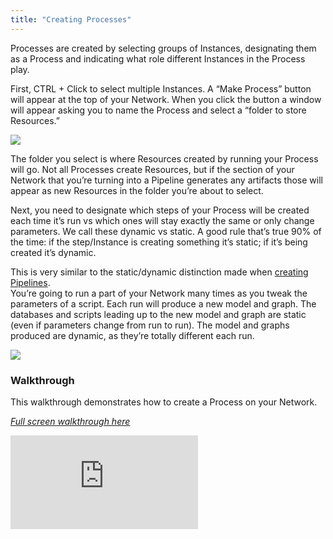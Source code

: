 ```yaml
---
title: "Creating Processes"
---
```

Processes are created by selecting groups of Instances, designating them as a Process and indicating what role different Instances in the Process play.

First, CTRL + Click to select multiple Instances. A “Make Process” button will appear at the top of your Network. When you click the button a window will appear asking you to name the Process and select a “folder to store Resources.” 

<Frame caption="Caption Text">
  <img src="https://d27n7fycrsusaz.cloudfront.net/make+process.JPG" />
</Frame>

The folder you select is where Resources created by running your Process will go. Not all Processes create Resources, but if the section of your Network that you’re turning into a Pipeline generates any artifacts those will appear as new Resources in the folder you’re about to select. 

Next, you need to designate which steps of your Process will be created each time it’s run vs which ones will stay exactly the same or only change parameters. We call these dynamic vs static. A good rule that’s true 90% of the time: if the step/Instance is creating something it’s static; if it’s being created it’s dynamic. 

This is very similar to the static/dynamic distinction made when [creating Pipelines]( https://docs.artemisplatform.com/ConstructingPipelines).
<Card title="Example">
  <br />
You’re going to run a part of your Network many times as you tweak the parameters of a script. Each run will produce a new model and graph. The databases and scripts leading up to the new model and graph are static (even if parameters change from run to run). The model and graphs produced are dynamic, as they’re totally different each run. 
  <br />
<Frame caption="Illustrated example">
  <img src="https://d27n7fycrsusaz.cloudfront.net/example.JPG" />
</Frame>
</Card>

### Walkthrough
This walkthrough demonstrates how to create a Process on your Network. 

*[Full screen walkthrough here](https://app.supademo.com/demo/WUuN46o2o41RS0Q6mXMvq)*

<iframe src="https://app.supademo.com/embed/WUuN46o2o41RS0Q6mXMvq" frameborder="0" webkitallowfullscreen="true" mozallowfullscreen="true" allowfullscreen style={{"width":"719px","height":"500px","border":"none"}}></iframe>
